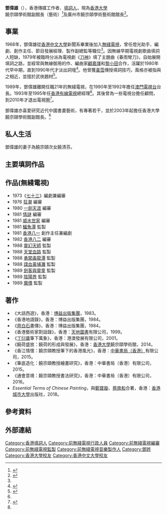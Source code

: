 {{Infobox Person
| 姓名 = 鄧偉雄<br>Tang Wai Hung
| 類型 = 
| 本名= 邓伟雄
| 罗马拼音 = Tang Wai Hung
| 暱稱 = 
| 国籍 ={{BHKG}}、<br>{{PRC-HKG}}
| 出生地點 = {{BHKG}}

| 職業 = {{hlist|[[填詞#填詞人|填詞人]]|[[傳媒工作者|傳媒工作者]]|藝術研究者}}
| 教育程度 = [[香港中文大學|香港中文大學]]社會科學學士<br>[[香港大學|香港大學]]文學碩士及哲學博士<ref>{{Cite web |url=https://hkupress.hku.hk/pro/1636.php |title=學藝交融 - Hong Kong University Press - HKU |access-date=2020-06-17 |archive-date=2020-06-17 |archive-url=https://web.archive.org/web/20200617091633/https://hkupress.hku.hk/pro/1636.php |dead-url=no }}</ref>
| 母校     = 
|配偶=饒清芬（[[國學家|國學家]][[饒宗頤|饒宗頤]]次女）
}}

'''鄧偉雄'''（{{lang-en|'''Tang Wai Hung'''}}），香港傳媒工作者、[[填詞人|填詞人]]，現為[[香港大學|香港大學]]饒宗頤學術館副館長（藝術）<ref name="中華書局">{{cite web|title=通會意境——饒宗頤教授書法研究|url=http://www.chunghwabook.com.hk/Index/book_detail?id=1839|website=中華書局（香港）|access-date=2017-04-06|archive-date=2020-07-01|archive-url=https://web.archive.org/web/20200701132046/https://www.chunghwabook.com.hk/Index/book_detail?id=1839|dead-url=no}}</ref>及廣州市饒宗頤學術藝術館館長<ref name="饒學研究基金">{{cite web|title=蓮蓮吉慶@ 廣州市饒宗頤學術藝術館:: 饒學研究基金|url=http://www.jaostudies.com/tc/activities/item/120|website=饒學研究基金）|access-date=2020-06-17|archive-date=2020-06-17|archive-url=https://web.archive.org/web/20200617112437/http://www.jaostudies.com/tc/activities/item/120|dead-url=no}}</ref>。

==事業==
1968年，鄧偉雄從[[香港中文大學|香港中文大學]]新聞系畢業後加入[[電視廣播有限公司|無綫電視]]，曾任燈光助手、編劇、創作主任、節目發展經理、製作副總監等職位<ref name="中華書局"/>。因無線早期電視劇歌曲填詞人短缺，1979年被臨時分派為電視劇《[[刀神_(電視劇)|刀神]]》填了主題曲《春雨彎刀》，自始展開填詞之路，並經常與無線御用的作、編曲家[[顧嘉煇|顧嘉煇]]和[[黎小田|黎小田]]合作，活躍於1980年代早中期，直到1990年代才淡出詞壇<ref>{{Cite web |url=http://paper.wenweipo.com/2016/12/06/OT1612060008.htm |title=【淑梅足跡】鄧偉雄與饒宗頤 |access-date=2019-01-29 |archive-date=2020-09-19 |archive-url=https://web.archive.org/web/20200919044534/http://paper.wenweipo.com/2016/12/06/OT1612060008.htm |dead-url=no }}</ref>。他曾獲[[黃霑|黃霑]]傳授填詞技巧，風格亦被指與之相近，並擅於武俠題材<ref>{{Cite book|title=Sui yue ru ge : ci hua Xianggang Yue yu liu xing qu|url=https://www.worldcat.org/oclc/651494502|publisher=San lian shu dian (Xianggang) you xian gong si|date=2009|location=Xianggang|isbn=978-962-04-2880-7|oclc=651494502|last=Zhu, Yaowei, 1965-|last2=朱耀偉, 1965-}}</ref>。

1989年，鄧偉雄離開任職21年的無綫電視，在1990年至1992年擔任[[澳門廣播電視股份有限公司|澳門電視台]]台長。1993年至1995年任[[香港有線電視|香港有線電視]]總經理<ref name="中華書局"/>。其後曾為一些電視台擔任顧問，到2010年才退出電視圈<ref name="丹">{{Cite news|url=https://m.sina.com.hk/news/article/20180320/0/1/2/%E6%9B%BE%E4%B8%80%E5%B9%B4%E5%AF%AB300%E5%80%8B%E5%8A%87%E6%9C%AC-8619154.html|title=曾一年寫300個劇本|author=張丹|date=2018-03-20|work=廣州日報全媒體|publisher=|accessdate=|language=|format=|archive-date=2020-06-29|archive-url=https://web.archive.org/web/20200629191743/https://m.sina.com.hk/news/article/20180320/0/1/2/%E6%9B%BE%E4%B8%80%E5%B9%B4%E5%AF%AB300%E5%80%8B%E5%8A%87%E6%9C%AC-8619154.html|dead-url=no}}</ref>。

鄧偉雄亦喜愛研究近代中國書畫藝術，有專著若干，並於2003年起擔任香港大學饒宗頤學術館副館長。<ref name="丹"/>

==私人生活==
鄧偉雄的妻子為饒宗頤次女饒清芬。

==主要填詞作品==
{{ubl|《春雨彎刀》（唱：[[甄妮|甄妮]]）|《[[楚留香_(歌曲)|楚留香]]》（與黃霑合填 唱：[[鄭少秋|鄭少秋]]）|《留香恨》（唱：[[鄭少秋|鄭少秋]]）|《風霜伴我行》（唱：[[鄧麗君|鄧麗君]]）|《絕代雙驕》（唱: 羅文）|《名劍風流》（唱：[[羅文|羅文]]）|《十三太保》（唱：[[羅文|羅文]]）|《笑踏河山》（唱：[[羅文|羅文]]）|《過客》（唱：[[關菊英|關菊英]]）|《為我獻上心韻》（唱：關菊英）|《佛山贊先生》（唱：[[李龍基|李龍基]]）|《[[萬水千山總是情_(歌曲)|萬水千山總是情]]》（唱：[[汪明荃|汪明荃]]）|《[[京華春夢|京華春夢]]》（唱：[[汪明荃|汪明荃]]）|《郎歸晚》（唱：[[汪明荃|汪明荃]]）|《秋風秋雨》（唱：[[汪明荃|汪明荃]]）|《何日再相見》（唱：[[張德蘭|張德蘭]]）|《情義倆心堅》（唱：[[張德蘭|張德蘭]]）|《留住今日情》（唱：[[張德蘭|張德蘭]]）|《鐵血丹心》（唱：羅文、甄妮）|《笑傲江湖》（唱：[[葉振棠|葉振棠]]、[[葉麗儀|葉麗儀]]）|《勇者無敵》（唱：[[張國榮|張國榮]]）|《楚歌》（唱：[[張學友|張學友]]）|《祇有情永在》（唱：張學友、[[鄺美雲|鄺美雲]]）|《再共舞》（唱：[[梅艷芳|梅艷芳]]）|《[[飛躍舞台|飛躍舞台]]》（唱：[[梅艷芳|梅艷芳]]）|《寂寞的心》（唱：[[梅艷芳|梅艷芳]]）|《他令我改變》（唱：[[梅艷芳|梅艷芳]]）|《歌衫淚影》（唱：[[梅艷芳|梅艷芳]]）|《[[紗籠女郎|紗籠女郎]]》（唱：[[梅艷芳|梅艷芳]]）|《一點相思》（唱：[[梅艷芳|梅艷芳]]）|《舊歡如夢》（唱：[[梅艷芳|梅艷芳]]）|《[[覓愛重重|覓愛重重]]》（唱：[[梅艷芳|梅艷芳]]）|《多少柔情》（唱：[[梅艷芳|梅艷芳]]）|《倆心未變》（唱：[[梅艷芳|梅艷芳]]）|}}

==作品(無綫電視)==
*1973《[[七十三_(電視劇)|七十三]]》編劇兼編審
*1976 [[狂潮|狂潮]] 編審
*1980 [[一劍天涯|一劍天涯]] 編審
*1981 [[情謎_(電視劇)|情謎]] 編審
*1981 [[威水世家|威水世家]] 編審
*1981 [[鱷魚潭|鱷魚潭]] 監製
*1981 [[香港八一|香港八一]] 創作主任兼編劇
*1982 [[香港八二|香港八二]] 編審
*1988 [[靈幻天師|靈幻天師]] 監製
*1988 [[天堂血路|天堂血路]] 監製
*1988 [[勇闖毒龍潭|勇闖毒龍潭]] 監製
*1988 [[諜血黃埔灘|諜血黃埔灘]] 監製
*1989 [[劍客與靈童|劍客與靈童]] 監製
*1989 [[陰陽界|陰陽界]] 監製
*1989 [[魔債|魔債]] 監製

==著作==
*《大話西遊》，香港：[[博益出版集團|博益出版集團]]，1983。
*《香港地語錄》，香港：博益出版集團，1984。
*《[[齊白石|齊白石]]畫傳》，香港：博益出版集團，1984。
*《香港藝術家對話錄》，香港：[[天地圖書|天地圖書]]有限公司，1999。
*《[[丁衍庸|丁衍庸]]筆下萬象》，香港：港澳發展有限公司，2001。
*《饒荷盛放：饒荷的形成與發展》，香港：[[香港大學|香港大學]]饒宗頤學術館，2014。
*《香江情懷：饒宗頤教授筆下的香港風光》，香港：[[中華書局（香港）|中華書局（香港）]]有限公司，2015。
*《筆底造化：饒宗頤教授繪畫研究》，香港：中華書局（香港）有限公司，2015。
*《通會意境：饒宗頤教授書法研究》，香港：中華書局（香港）有限公司，2016。
*''Essential Terms of Chinese Painting''，與[[鄭寶璇|鄭寶璇]]、[[蔡南和|蔡南和]]合著，香港：[[香港城市大學|香港城市大學]]出版社，2018。

==參考資料==
{{reflist|2}}

==外部連結==
{{無綫電視劇集監製}}
{{DEFAULTSORT:Tang Wai Hung}}
[[Category:香港填詞人|Category:香港填詞人]]
[[Category:前無綫電視行政人員|Category:前無綫電視行政人員]]
[[Category:前無綫電視編審|Category:前無綫電視編審]]
[[Category:前無綫電視監製|Category:前無綫電視監製]]
[[Category:前無綫電視音樂製作人|Category:前無綫電視音樂製作人]]
[[Category:鄧姓|Category:鄧姓]]
[[Category:香港大學校友|Category:香港大學校友]]
[[Category:香港中文大學校友|Category:香港中文大學校友]]